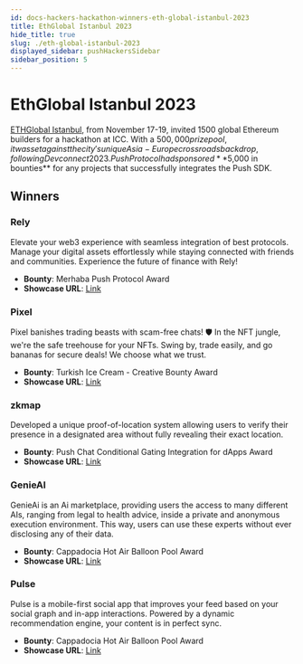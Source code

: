 ```yaml
---
id: docs-hackers-hackathon-winners-eth-global-istanbul-2023
title: EthGlobal Istanbul 2023
hide_title: true
slug: ./eth-global-istanbul-2023
displayed_sidebar: pushHackersSidebar
sidebar_position: 5
---
```


# EthGlobal Istanbul 2023

[ETHGlobal Istanbul](https://ethglobal.com/events/istanbul), from November 17-19, invited 1500 global Ethereum builders for a hackathon at ICC. With a $500,000 prize pool, it was set against the city's unique Asia-Europe crossroads backdrop, following Devconnect 2023. Push Protocol had sponsored **$5,000 in bounties** for any projects that successfully integrates the Push SDK.

## Winners

### Rely

Elevate your web3 experience with seamless integration of best protocols. Manage your digital assets effortlessly while staying connected with friends and communities. Experience the future of finance with Rely!

- **Bounty**: Merhaba Push Protocol Award
- **Showcase URL**: [Link](https://ethglobal.com/showcase/rely-oygqg)

### Pixel

Pixel banishes trading beasts with scam-free chats! 🛡️ In the NFT jungle, we're the safe treehouse for your NFTs. Swing by, trade easily, and go bananas for secure deals! We choose what we trust.

- **Bounty**: Turkish Ice Cream - Creative Bounty Award
- **Showcase URL**: [Link](https://ethglobal.com/showcase/pixel-rr36q)

### zkmap

Developed a unique proof-of-location system allowing users to verify their presence in a designated area without fully revealing their exact location. 

- **Bounty**: Push Chat Conditional Gating Integration for dApps Award
- **Showcase URL**: [Link](https://ethglobal.com/showcase/zkmap-n2z06)

### GenieAI

GenieAi is an Ai marketplace, providing users the access to many different AIs, ranging from legal to health advice, inside a private and anonymous execution environment. This way, users can use these experts without ever disclosing any of their data.

- **Bounty**: Cappadocia Hot Air Balloon Pool Award
- **Showcase URL**: [Link](https://ethglobal.com/showcase/genieai-feo3a)

### Pulse

Pulse is a mobile-first social app that improves your feed based on your social graph and in-app interactions. Powered by a dynamic recommendation engine, your content is in perfect sync.

- **Bounty**: Cappadocia Hot Air Balloon Pool Award
- **Showcase URL**: [Link](https://ethglobal.com/showcase/pulse-v4iir)
